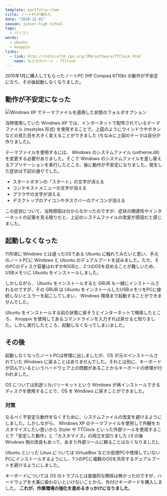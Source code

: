 ```yaml
---
template: portfolio-item
title: ノートPCが壊れた
date: "2010-12-01"
season: junior-high-school
tags:
  - パソコン
words:
  - ubuntu
  - knoppix
links:
  - link: http://chihiro718.jpn.org/JPN/software/TTClock.html
    name: ちひろのページ - TTClock
---
```


2010年1月に購入してもらったノートPC (HP Compaq 6710b) の動作が不安定になり、その後起動しなくなりました。

## 動作が不安定になった
![Windows XP でテーマファイルを適用した状態のフォルダオプション](./windows_xp_original_theme.png)

当時使用していた Windows XP では、インターネットで配布されているテーマファイル (msstyles 形式) を使用することで、上図のようにウインドウやボタンなどの見た目を大きく変えることができました (ちなみに上図のテーマは自分が作りました)。

テーマファイルを使用するには、 Windows のシステムファイル (uxtheme.dll) を変更する必要がありました。そこで Windows のシステムファイルを差し替えるアプリケーションを実行したところ、後に動作が不安定になりました。発生した症状は下記の通りでした。

- スタートボタンの「スタート」の文字が消える
- コンテキストメニューの文字が消える
- ブラウザの文字が消える
- デスクトップのアイコンやタスクバーのアイコンが消える

この症状について、当時原因は分からなかったのですが、症状の関連性やインターネットの記事を見る限りだと、上記のシステムファイルの改変が原因だと感じました。

## 起動しなくなった
11月頃に Windows とは違ったOSである Ubuntu に触れてみたいと思い、手元のノートPCに Windows と Ubuntu のデュアルブートを試みました。ただ、そのPCのディスク容量はわずか80GBと、2つのOSを収めることが難しいため、USBメモリに Ubuntu をインストールしました。

しかしながら、 Ubuntu をインストールすると GRUB も一緒にインストールされるのですが、その GRUB は Ubuntu をインストールしたUSBメモリをPCに接続しないとエラーを起こしてしまい、 Windows 環境まで起動することができませんでした。

Ubuntu をインストールする前の状態に戻そうとインターネットで検索したところ、 Knoppix を使用してあるコマンドラインを入力すれば戻せると知りました。しかし実行したところ、起動しなくなってしまいました。

## その後
起動しなくなったノートPCは修理に出しましたが、OS が元々インストールされていた Windows に戻ることはありませんでした。それとは別に、キーボードが凹んでいるというハードウェア上の問題があることからキーボードの修理が行われました。

OS については別途リカバリーキットという Windows が再インストールできるディスクを使用することで、OS を Windows に戻すことができました。

### 対策
なるべく不安定な動作をなくすために、システムファイルの改変を避けるようにしました。しかしながら、 Windows XP のテーマファイルを使用して外観をカスタマイズしたい思いから Styler や TTClock といった外部ツールを使用することで「安定した動作」と「カスタマイズ」の両立を図りました (その後 Windows 側の改良もあって、あまり外部ツールに頼ることはなくなりました)。

Ubuntu といった Linux については VirtualBox などの仮想PCや使用していないPCにインストールするようにし、1つのPCに複数のOSを共存するデュアルブートを避けるようにしました。

キーボードについては OS のトラブルとは直接的な関係は無かったのですが、ハードウェアを大事に扱わないといけないことから、外付けキーボードを購入しました。 **これが、作業環境の強化を進めるきっかけになりました**。
